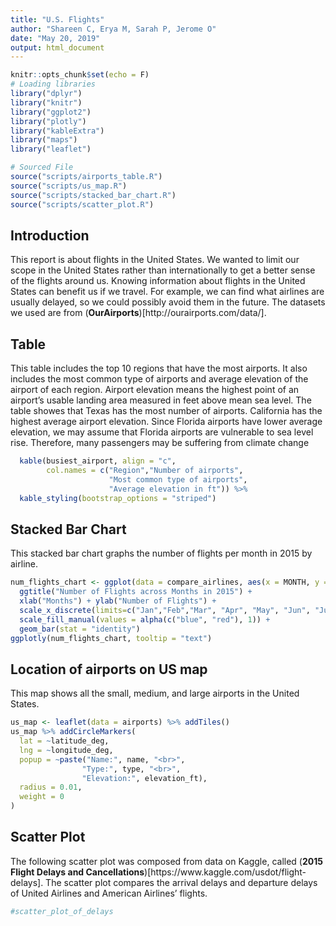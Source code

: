 ```yaml
---
title: "U.S. Flights"
author: "Shareen C, Erya M, Sarah P, Jerome O"
date: "May 20, 2019"
output: html_document
---
```


```r
knitr::opts_chunk$set(echo = F)
# Loading libraries
library("dplyr")
library("knitr")
library("ggplot2")
library("plotly")
library("kableExtra")
library("maps")
library("leaflet")

# Sourced File
source("scripts/airports_table.R")
source("scripts/us_map.R")
source("scripts/stacked_bar_chart.R")
source("scripts/scatter_plot.R")
```
## Introduction

This report is about flights in the United States. We wanted to limit our scope in the United States rather than internationally to get a better sense of the flights around us. Knowing information about flights in the United States can benefit us if we travel. For example, we can find what airlines are usually delayed, so we could possibly avoid them in the future. The datasets we used are from (**OurAirports**)[http://ourairports.com/data/].

## Table

This table includes the top 10 regions that have the most airports. It also includes the most common type of airports and average elevation of the airport of each region. Airport elevation means the highest point of an airport's usable landing area measured in feet above mean sea level. The table showes that Texas has the most number of airports. California has the highest average airport elevation. Since Florida airports have lower average elevation, we may assume that Florida airports are vulnerable to sea level rise. Therefore, many passengers may be suffering from climate change

```r
  kable(busiest_airport, align = "c",
        col.names = c("Region","Number of airports",
                      "Most common type of airports",
                      "Average elevation in ft")) %>%
  kable_styling(bootstrap_options = "striped")
```

## Stacked Bar Chart

This stacked bar chart graphs the number of flights per month in 2015 by airline.
```r
num_flights_chart <- ggplot(data = compare_airlines, aes(x = MONTH, y = count, fill = AIRLINE, text = paste("# of Flights: ", count))) +
  ggtitle("Number of Flights across Months in 2015") +
  xlab("Months") + ylab("Number of Flights") +
  scale_x_discrete(limits=c("Jan","Feb","Mar", "Apr", "May", "Jun", "Jul", "Aug", "Sep", "Oct", "Nov", "Dec")) +
  scale_fill_manual(values = alpha(c("blue", "red"), 1)) +
  geom_bar(stat = "identity")
ggplotly(num_flights_chart, tooltip = "text")
```

## Location of airports on US map

This map shows all the small, medium, and large airports in the United States. 
```r
us_map <- leaflet(data = airports) %>% addTiles()
us_map %>% addCircleMarkers(
  lat = ~latitude_deg,
  lng = ~longitude_deg,
  popup = ~paste("Name:", name, "<br>",
                "Type:", type, "<br>",
                "Elevation:", elevation_ft),
  radius = 0.01,
  weight = 0
)
```

## Scatter Plot

The following scatter plot was composed from data on Kaggle, called (**2015 Flight Delays and Cancellations**)[https://www.kaggle.com/usdot/flight-delays]. The scatter plot compares the arrival delays and departure delays of United Airlines and American Airlines' flights.

```r
#scatter_plot_of_delays
```

